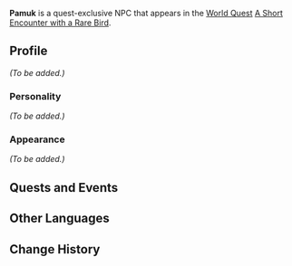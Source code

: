 {{Meta
|missing_NPC_profile  = yes
}}
{{Character Infobox
|type             = Quest NPC
|image            = NPC Pamuk.png
|region           = Sumeru
|affiliation      = Corps of Thirty
}}
'''Pamuk''' is a quest-exclusive NPC that appears in the [[World Quest]] [[A Short Encounter with a Rare Bird]].
<!--
==Location==
{{subst:#tag:gallery|
NPC Location {{subst:PAGENAME}}.png{{subst:!}}{{subst:PAGENAME}}'s location
NPC Location {{subst:PAGENAME}} Context.png{{subst:!}}Additional context
|hideaddbutton=true
|captionalign=center
}}
-->
==Profile==
<!-- Detailed story/lore information goes here. -->
''(To be added.)''

===Personality===
''(To be added.)''

===Appearance===
<!-- Keep appearance section short and concise. Limit to 2 paragraphs with 3-4 sentences each. -->
''(To be added.)''

==Quests and Events==
{{Quests and Events}}

==Other Languages==
{{Other Languages
|default_hidden = 1
|en      = Pamuk
|zhs     = 帕慕克
|zhs_rm  = Pàmùkè
|zht     = 帕慕克
|zht_rm  = Pàmùkè
|ja      = パムーク
|ja_rm   = Pamuuku
|ko      = 파무크
|ko_rm   = Pamukeu
|es      = Pamuk
|fr      = Pamuk
|ru      = Памук
|th      = Pamuk
|vi      = Pamuk
|de      = Pamuk
|id      = Pamuk
|pt      = Pamuk
|tr      = Pamuk
|it      = Pamuk
}}

==Change History==
{{Change History|3.0}}
<!--
==References==
{{Reflist}}
-->